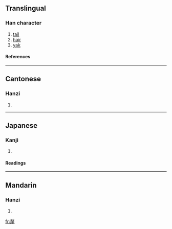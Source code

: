 {{see|牦|犛}}

==Translingual==
===Han character===
{{Han char|rn=82|rad=毛|as=11|sn=15|four=4771<sub>4</sub>|canj=十大一竹山 (JKMHU)}}
# [[tail]]
# [[hair]]
# [[yak]]
====References====
{{Han ref|kx=0595.460|dkj=16952|dj=0987.230|hdz=32004.070|uh=6C02|ud=27650|bh=E5F8|bd=58872}}

----
==Cantonese==
===Hanzi===
{{yue-hanzi|jyut=|y=moi4}}
# {{defn|Cantonese}}

----
==Japanese==
===Kanji===
{{ja-kanji|grade=|rs=毛11}}
# {{defn|Japanese}} 
====Readings====
{{ja-readings|on=[[り]] (ri), [[ぼう]] (bō), [[もう]] (mō), [[らい]] (rai)|kun=}}

----
==Mandarin==
===Hanzi===
{{cmn-hanzi|sim=牦|pin=[[lí]] ([[li2]])|wg=li<sup>2</sup>}}
# {{defn|Mandarin}}

[[fr:氂]]